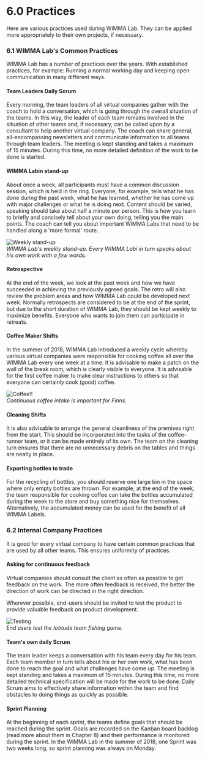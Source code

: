# 6.0 Practices

Here are various practices used during WIMMA Lab. They can be applied more appropriately to their own projects, if necessary.  

### 6.1 WIMMA Lab's Common Practices

WIMMA Lab has a number of practices over the years. With established practices, for example: Running a normal working day and keeping open communication in many different ways.

#### Team Leaders Daily Scrum
Every morning, the team leaders of all virtual companies gather with the coach to hold a conversation, which is going through the overall situation of the teams. In this way, the leader of each team remains involved in the situation of other teams and, if necessary, can be called upon by a consultant to help another virtual company. The coach can share general, all-encompassing newsletters and communicate information to all teams through team leaders. The meeting is kept standing and takes a maximum of 15 minutes. During this time, no more detailed definition of the work to be done is started.

#### WIMMA Labin stand-up
About once a week, all participants must have a common discussion session, which is held in the ring. Everyone, for example, tells what he has done during the past week, what he has learned, whether he has come up with major challenges or what he is doing next. Content should be varied, speaking should take about half a minute per person. This is how you learn to briefly and concisely tell about your own doing, telling you the main points. The coach can tell you about important WIMMA Labs that need to be handled along a 'more formal' route.

![Weekly stand-up](../images/image014.jpg)  
*WIMMA Lab's weekly stand-up. Every WIMMA Labi in turn speaks about his own work with a few words.* 

#### Retrospective
At the end of the week, we look at the past week and how we have succeeded in achieving the previously agreed goals. The retro will also review the problem areas and how WIMMA Lab could be developed next week. Normally retrospects are considered to be at the end of the sprint, but due to the short duration of WIMMA Lab, they should be kept weekly to maximize benefits. Everyone who wants to join them can participate in retreats.

#### Coffee Maker Shifts
In the summer of 2018, WIMMA Lab introduced a weekly cycle whereby various virtual companies were responsible for cooking coffee all over the WIMMA Lab every one week at a time. It is advisable to make a patch on the wall of the break room, which is clearly visible to everyone. It is advisable for the first coffee maker to make clear instructions to others so that everyone can certainly cook (good) coffee.

![Coffee!!](../images/image015.jpg)  
*Continuous coffee intake is important for Finns.*

#### Cleaning Shifts
It is also advisable to arrange the general cleanliness of the premises right from the start. This should be incorporated into the tasks of the coffee-runner team, or it can be made entirely of its own. The team on the cleaning turn ensures that there are no unnecessary debris on the tables and things are neatly in place.

#### Exporting bottles to trade
For the recycling of bottles, you should reserve one large bin in the space where only empty bottles are thrown. For example, at the end of the week, the team responsible for cooking coffee can take the bottles accumulated during the week to the store and buy something nice for themselves. Alternatively, the accumulated money can be used for the benefit of all WIMMA Labels.

### 6.2 Internal Company Practices

It is good for every virtual company to have certain common practices that are used by all other teams. This ensures uniformity of practices.

#### Asking for continuous feedback
Virtual companies should consult the client as often as possible to get feedback on the work. The more often feedback is received, the better the direction of work can be directed in the right direction.

Wherever possible, end-users should be invited to test the product to provide valuable feedback on product development.  

![Testing](../images/image016.jpg)  
*End users test the Iotitude team fishing game.*

#### Team's own daily Scrum
The team leader keeps a conversation with his team every day for his team. Each team member in turn tells about his or her own work, what has been done to reach the goal and what challenges have come up. The meeting is kept standing and takes a maximum of 15 minutes. During this time, no more detailed technical specification will be made for the work to be done. Daily Scrum aims to effectively share information within the team and find obstacles to doing things as quickly as possible.

#### Sprint Planning
At the beginning of each sprint, the teams define goals that should be reached during the sprint. Goals are recorded on the Kanban board backlog (read more about them in Chapter 8) and their performance is monitored during the sprint. In the WIMMA Lab in the summer of 2018, one Sprint was two weeks long, so sprint planning was always on Monday.
